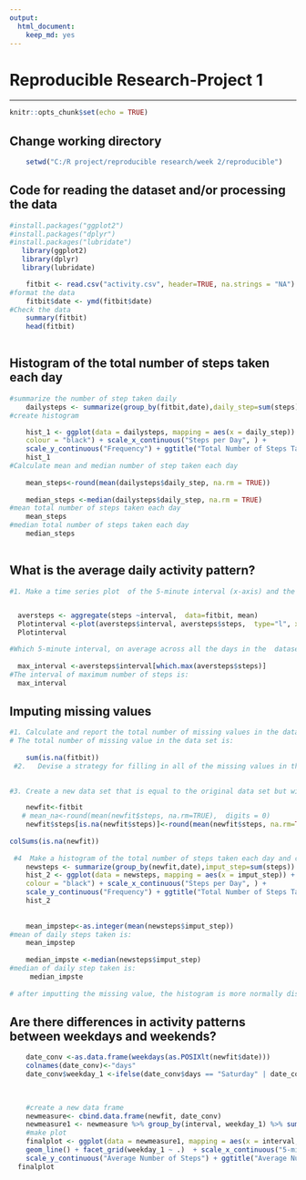 ```yaml
---
output: 
  html_document: 
    keep_md: yes
---
```


# Reproducible Research-Project 1


   
---

```r
knitr::opts_chunk$set(echo = TRUE)
```



## Change working directory
```r
    setwd("C:/R project/reproducible research/week 2/reproducible")

```
## Code for reading  the dataset and/or processing the data
```r
#install.packages("ggplot2")
#install.packages("dplyr")
#install.packages("lubridate")
   library(ggplot2)
   library(dplyr)
   library(lubridate)

    fitbit <- read.csv("activity.csv", header=TRUE, na.strings = "NA")
#format the data
    fitbit$date <- ymd(fitbit$date)
#Check the data
    summary(fitbit)
    head(fitbit)
    
```
## Histogram of the total number of steps taken each day
```r

#summarize the number of step taken daily
    dailysteps <- summarize(group_by(fitbit,date),daily_step=sum(steps))
#create histogram

    hist_1 <- ggplot(data = dailysteps, mapping = aes(x = daily_step)) + geom_histogram(binwidth = 1000,fill = "green", 
    colour = "black") + scale_x_continuous("Steps per Day", ) + 
    scale_y_continuous("Frequency") + ggtitle("Total Number of Steps Taken Each Day")
    hist_1
#Calculate mean and median number of step taken each day
    
    mean_steps<-round(mean(dailysteps$daily_step, na.rm = TRUE))
    
    median_steps <-median(dailysteps$daily_step, na.rm = TRUE)
#mean total number of steps taken each day
    mean_steps
#median total number of steps taken each day
    median_steps    
   
```    



## What is the average daily activity pattern?
```r
#1. Make a time series plot  of the 5-minute interval (x-axis) and the average number of steps taken, averaged across all days (y-axis)


  aversteps <- aggregate(steps ~interval,  data=fitbit, mean)
  Plotinterval <-plot(aversteps$interval, aversteps$steps,  type="l", xlab="The 5-minute interval ", ylab="Average number steps taken", main="Average Daily Activity Pattern")
  Plotinterval

#Which 5-minute interval, on average across all the days in the  dataset, contains the maximum number of steps?
  
  max_interval <-aversteps$interval[which.max(aversteps$steps)]
#The interval of maximum number of steps is:
  max_interval


```
## Imputing missing values


```r
#1. Calculate and report the total number of missing values in the dataset 
# The total number of missing value in the data set is:
    
    sum(is.na(fitbit))
 #2.   Devise a strategy for filling in all of the missing values in the data set. Using mean steps to fill in the missing data

    
#3. Create a new data set that is equal to the original data set but with the missing data filled in.

    newfit<-fitbit
   # mean_na<-round(mean(newfit$steps, na.rm=TRUE),  digits = 0)
    newfit$steps[is.na(newfit$steps)]<-round(mean(newfit$steps, na.rm=TRUE),  digits = 0)
    
colSums(is.na(newfit))
 
 #4  Make a histogram of the total number of steps taken each day and calculate and report the mean and median total number of steps taken per day. Do these values differ from the estimates from the first part of the assignment? What is the impact of imputing missing data on the estimates of the total daily number of steps?
    newsteps <- summarize(group_by(newfit,date),imput_step=sum(steps))
    hist_2 <- ggplot(data = newsteps, mapping = aes(x = imput_step)) + geom_histogram(binwidth = 1000, fill = "green", 
    colour = "black") + scale_x_continuous("Steps per Day", ) + 
    scale_y_continuous("Frequency") + ggtitle("Total Number of Steps Taken Each Day")
    hist_2
    
    
    mean_impstep<-as.integer(mean(newsteps$imput_step))
#mean of daily steps taken is:
    mean_impstep
    
    median_impste <-median(newsteps$imput_step)
#median of daily step taken is: 
     median_impste
   
# after imputting the missing value, the histogram is more normally distributed.     
```
## Are there differences in activity patterns between weekdays and weekends?

```r

    date_conv <-as.data.frame(weekdays(as.POSIXlt(newfit$date)))
    colnames(date_conv)<-"days"
    date_conv$weekday_1 <-ifelse(date_conv$days == "Saturday" | date_conv$days == "Sunday", "weekend", "weekday") 
    
  

    #create a new data frame
    newmeasure<- cbind.data.frame(newfit, date_conv)
    newmeasure1 <- newmeasure %>% group_by(interval, weekday_1) %>% summarize(mean.step=mean(steps))
    #make plot
    finalplot <- ggplot(data = newmeasure1, mapping = aes(x = interval, y = mean.step, color=weekday_1)) + 
    geom_line() + facet_grid(weekday_1 ~ .)  + scale_x_continuous("5-minutes interval") +
    scale_y_continuous("Average Number of Steps") + ggtitle("Average Number of Steps Taken by Interval")
  finalplot

```    
